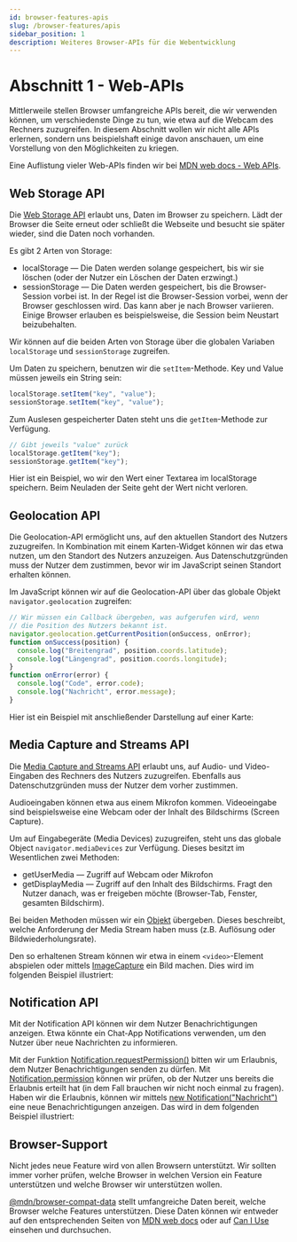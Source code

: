 ```yaml
---
id: browser-features-apis
slug: /browser-features/apis
sidebar_position: 1
description: Weiteres Browser-APIs für die Webentwicklung
---
```



# Abschnitt 1 - Web-APIs

Mittlerweile stellen Browser umfangreiche APIs bereit, die wir verwenden
können, um verschiedenste Dinge zu tun, wie etwa auf die Webcam des Rechners
zuzugreifen. In diesem Abschnitt wollen wir nicht alle APIs erlernen, sondern
uns beispielshaft einige davon anschauen, um eine Vorstellung von den
Möglichkeiten zu kriegen.

Eine Auflistung vieler Web-APIs finden wir bei [MDN web docs - Web APIs](https://developer.mozilla.org/en-US/docs/Web/API).

## Web Storage API

Die [Web Storage API](https://developer.mozilla.org/en-US/docs/Web/API/Web_Storage_API)
erlaubt uns, Daten im Browser zu speichern. Lädt der Browser die Seite erneut
oder schließt die Webseite und besucht sie später wieder, sind die Daten
noch vorhanden.

Es gibt 2 Arten von Storage:

- localStorage &mdash; Die Daten werden solange gespeichert, bis wir
  sie löschen (oder der Nutzer ein Löschen der Daten erzwingt.)
- sessionStorage &mdash; Die Daten werden gespeichert, bis die Browser-Session
  vorbei ist. In der Regel ist die Browser-Session vorbei, wenn der Browser
  geschlossen wird. Das kann aber je nach Browser variieren. Einige Browser
  erlauben es beispielsweise, die Session beim Neustart beizubehalten.

Wir können auf die beiden Arten von Storage über die globalen Variaben
`localStorage` und `sessionStorage` zugreifen.

Um Daten zu speichern, benutzen wir die `setItem`-Methode. Key und Value
müssen jeweils ein String sein:

```js
localStorage.setItem("key", "value");
sessionStorage.setItem("key", "value");
```

Zum Auslesen gespeicherter Daten steht uns die `getItem`-Methode zur Verfügung.

```js
// Gibt jeweils "value" zurück
localStorage.getItem("key");
sessionStorage.getItem("key");
```

Hier ist ein Beispiel, wo wir den Wert einer Textarea im localStorage speichern.
Beim Neuladen der Seite geht der Wert nicht verloren.

<HtmlSnippet path="local-storage" type="js" tabs="html,css,js" toggleable />

## Geolocation API

Die Geolocation-API ermöglicht uns, auf den aktuellen Standort des Nutzers zuzugreifen.
In Kombination mit einem Karten-Widget können wir das etwa nutzen, um den Standort des
Nutzers anzuzeigen. Aus Datenschutzgründen muss der Nutzer dem zustimmen,
bevor wir im JavaScript seinen Standort erhalten können.

Im JavaScript können wir auf die Geolocation-API über das globale Objekt
`navigator.geolocation` zugreifen:

```js
// Wir müssen ein Callback übergeben, was aufgerufen wird, wenn
// die Position des Nutzers bekannt ist.
navigator.geolocation.getCurrentPosition(onSuccess, onError);
function onSuccess(position) {
  console.log("Breitengrad", position.coords.latitude);
  console.log("Längengrad", position.coords.longitude);
}
function onError(error) {
  console.log("Code", error.code);
  console.log("Nachricht", error.message);
}
```

Hier ist ein Beispiel mit anschließender Darstellung auf einer Karte:

<HtmlSnippet path="geolocation" type="js" tabs="html,css,js" toggleable />

## Media Capture and Streams API

Die [Media Capture and Streams API](https://developer.mozilla.org/en-US/docs/Web/API/Media_Capture_and_Streams_API)
erlaubt uns, auf Audio- und Video-Eingaben des Rechners des Nutzers zuzugreifen.
Ebenfalls aus Datenschutzgründen muss der Nutzer dem vorher zustimmen.

Audioeingaben können etwa aus einem Mikrofon kommen. Videoeingabe sind beispielsweise
eine Webcam oder der Inhalt des Bildschirms (Screen Capture).

Um auf Eingabegeräte (Media Devices) zuzugreifen, steht uns das globale
Object `navigator.mediaDevices` zur Verfügung. Dieses besitzt im Wesentlichen
zwei Methoden:

- getUserMedia &mdash; Zugriff auf Webcam oder Mikrofon
- getDisplayMedia &mdash; Zugriff auf den Inhalt des Bildschirms. Fragt den Nutzer
  danach, was er freigeben möchte (Browser-Tab, Fenster, gesamten Bildschirm). 

Bei beiden Methoden müssen wir ein [Objekt](https://developer.mozilla.org/en-US/docs/Web/API/MediaDevices/getUserMedia#constraints) übergeben.
Dieses beschreibt, welche Anforderung der Media Stream haben muss (z.B. Auflösung
oder Bildwiederholungsrate).

Den so erhaltenen Stream können wir etwa in einem `<video>`-Element abspielen
oder mittels [ImageCapture](https://developer.mozilla.org/en-US/docs/Web/API/ImageCapture)
ein Bild machen. Dies wird im folgenden Beispiel illustriert:

<HtmlSnippet path="media-devices" type="js" tabs="html,css,js" toggleable />

## Notification API

Mit der Notification API können wir dem Nutzer Benachrichtigungen anzeigen. Etwa
könnte ein Chat-App Notifications verwenden, um den Nutzer über neue Nachrichten
zu informieren.

Mit der Funktion [Notification.requestPermission()](https://developer.mozilla.org/en-US/docs/Web/API/Notification/requestPermission_static)
bitten wir um Erlaubnis, dem Nutzer Benachrichtigungen senden zu dürfen. Mit
[Notification.permission](https://developer.mozilla.org/en-US/docs/Web/API/Notification/permission_static)
können wir prüfen, ob der Nutzer uns bereits die Erlaubnis erteilt hat (in dem
Fall brauchen wir nicht noch einmal zu fragen). Haben wir die Erlaubnis, können
wir mittels [new Notification("Nachricht")](https://developer.mozilla.org/en-US/docs/Web/API/Notification/Notification)
eine neue Benachrichtigungen anzeigen. Das wird in dem folgenden Beispiel illustriert:

<HtmlSnippet path="notifications" type="js" tabs="html,css,js" toggleable />

## Browser-Support

Nicht jedes neue Feature wird von allen Browsern unterstützt. Wir sollten immer
vorher prüfen, welche Browser in welchen Version ein Feature unterstützen und
welche Browser wir unterstützen wollen.

[@mdn/browser-compat-data](https://github.com/mdn/browser-compat-data) stellt
umfangreiche Daten bereit, welche Browser welche Features unterstützen. Diese
Daten können wir entweder auf den entsprechenden Seiten von
[MDN web docs](https://developer.mozilla.org/en-US/docs/Web/API/Element/classList#browser_compatibility)
oder auf [Can I Use](https://caniuse.com/) einsehen und durchsuchen.


